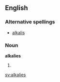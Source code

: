 ==English==
===Alternative spellings===
*[[alkalis]]

===Noun===
'''alkalies'''

# {{plural of|[[alkali]]}}

[[sv:alkalies]]